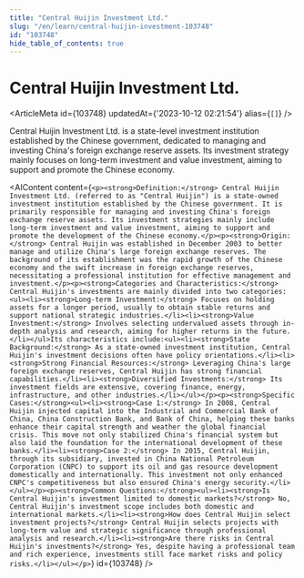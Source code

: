 ```yaml
---
title: "Central Huijin Investment Ltd."
slug: "/en/learn/central-huijin-investment-103748"
id: "103748"
hide_table_of_contents: true
---
```



# Central Huijin Investment Ltd.

<ArticleMeta id={103748} updatedAt={'2023-10-12 02:21:54'} alias={`[]`} />
<div className='border-solid border-b border-t-0 my-4 border-[var(--ifm-color-gray-300)]' />

Central Huijin Investment Ltd. is a state-level investment institution established by the Chinese government, dedicated to managing and investing China's foreign exchange reserve assets. Its investment strategy mainly focuses on long-term investment and value investment, aiming to support and promote the Chinese economy.

<AIContent content={`<p><strong>Definition:</strong> Central Huijin Investment Ltd. (referred to as "Central Huijin") is a state-owned investment institution established by the Chinese government. It is primarily responsible for managing and investing China's foreign exchange reserve assets. Its investment strategies mainly include long-term investment and value investment, aiming to support and promote the development of the Chinese economy.</p><p><strong>Origin:</strong> Central Huijin was established in December 2003 to better manage and utilize China's large foreign exchange reserves. The background of its establishment was the rapid growth of the Chinese economy and the swift increase in foreign exchange reserves, necessitating a professional institution for effective management and investment.</p><p><strong>Categories and Characteristics:</strong> Central Huijin's investments are mainly divided into two categories:<ul><li><strong>Long-term Investment:</strong> Focuses on holding assets for a longer period, usually to obtain stable returns and support national strategic industries.</li><li><strong>Value Investment:</strong> Involves selecting undervalued assets through in-depth analysis and research, aiming for higher returns in the future.</li></ul>Its characteristics include:<ul><li><strong>State Background:</strong> As a state-owned investment institution, Central Huijin's investment decisions often have policy orientations.</li><li><strong>Strong Financial Resources:</strong> Leveraging China's large foreign exchange reserves, Central Huijin has strong financial capabilities.</li><li><strong>Diversified Investments:</strong> Its investment fields are extensive, covering finance, energy, infrastructure, and other industries.</li></ul></p><p><strong>Specific Cases:</strong><ul><li><strong>Case 1:</strong> In 2008, Central Huijin injected capital into the Industrial and Commercial Bank of China, China Construction Bank, and Bank of China, helping these banks enhance their capital strength and weather the global financial crisis. This move not only stabilized China's financial system but also laid the foundation for the international development of these banks.</li><li><strong>Case 2:</strong> In 2015, Central Huijin, through its subsidiary, invested in China National Petroleum Corporation (CNPC) to support its oil and gas resource development domestically and internationally. This investment not only enhanced CNPC's competitiveness but also ensured China's energy security.</li></ul></p><p><strong>Common Questions:</strong><ul><li><strong>Is Central Huijin's investment limited to domestic markets?</strong> No, Central Huijin's investment scope includes both domestic and international markets.</li><li><strong>How does Central Huijin select investment projects?</strong> Central Huijin selects projects with long-term value and strategic significance through professional analysis and research.</li><li><strong>Are there risks in Central Huijin's investments?</strong> Yes, despite having a professional team and rich experience, investments still face market risks and policy risks.</li></ul></p>`} id={103748} />
